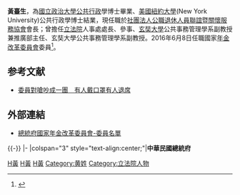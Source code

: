 '''黃臺生'''{{bd|}}，為[[國立政治大學|國立政治大學]][[公共行政|公共行政]]學博士畢業、[[美國|美國]][[紐約大學|紐約大學]](New York University)公共行政學博士結業，現任職於[[社團法人公職退休人員聯誼暨關懷服務協會|社團法人公職退休人員聯誼暨關懷服務協會]]會長；曾擔任[[立法院|立法院]]人事處處長、參事、[[玄奘大學|玄奘大學]]公共事務管理學系副教授兼推廣部主任、玄奘大學公共事務管理學系副教授。2016年6月8日任職國家[[年金改革委員會|年金改革委員會]]委員<ref>{{Cite web |url=http://www.businesstoday.com.tw/article-content-80392-156285 |title=年金改革委員會 他們的共識在哪？ 今周刊 2016/06/30 |accessdate=2016-07-22 |archive-date=2016-08-08 |archive-url=https://web.archive.org/web/20160808124656/http://www.businesstoday.com.tw/article-content-80392-156285 |dead-url=yes }}</ref>。

== 参考文献 ==
{{Reflist}}
*[http://www.appledaily.com.tw/realtimenews/article/new/20160623/892564/ 委員對嗆吵成一團　有人戴口罩有人退席]

== 外部連結 ==
* [http://pension.president.gov.tw/cp.aspx?n=11B9F55D2F5F47B9&s=238507DCFE832EAE 總統府國家年金改革委員會-委員名單] {{Wayback|url=http://pension.president.gov.tw/cp.aspx?n=11B9F55D2F5F47B9&s=238507DCFE832EAE |date=20161023042150 }}

{{-}}
{{start box}}
{{s-gov|roc}}
|-
|colspan="3" style="text-align:center;"|'''中華民國總統府'''
{{s-before|}}
{{s-title|[[國家年金改革委員會委員|國家年金改革委員會委員]]<br /><small></small>|2016年6月8日-}}
{{s-after|}}
{{end box}}

[[Category:總統府國家年金改革委員會委員|H黃]]
[[Category:紐約大學校友|H黃]]
[[Category:國立政治大學校友|H黃]]
[[Category:黄姓|Category:黄姓]]
[[Category:立法院人物|Category:立法院人物]]
